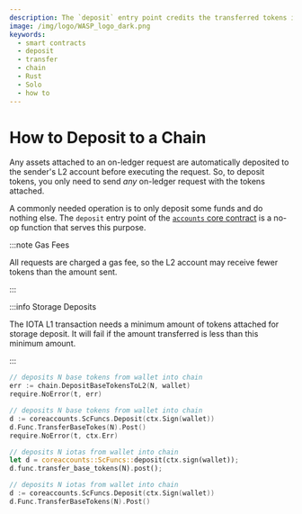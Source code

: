 ```yaml
---
description: The `deposit` entry point credits the transferred tokens into your on-chain account.
image: /img/logo/WASP_logo_dark.png
keywords:
  - smart contracts
  - deposit
  - transfer
  - chain
  - Rust
  - Solo
  - how to
---
```



# How to Deposit to a Chain

Any assets attached to an on-ledger request are automatically deposited to the sender's L2 account before executing the
request.
So, to deposit tokens, you only need to send _any_ on-ledger request with the tokens attached.

A commonly needed operation is to only deposit some funds and do nothing else.
The `deposit` entry point of the [`accounts` core contract](../core-contracts/accounts.md) is a no-op function that serves
this purpose.

:::note Gas Fees

All requests are charged a gas fee, so the L2 account may receive fewer tokens than the amount sent.

:::

:::info Storage Deposits

The IOTA L1 transaction needs a minimum amount of tokens attached for
storage deposit. It will fail if the amount transferred is less than this minimum amount.

:::

<Tabs groupId="language" queryString>
<TabItem value="solo" label="Solo">

```go
// deposits N base tokens from wallet into chain
err := chain.DepositBaseTokensToL2(N, wallet)
require.NoError(t, err)
```

</TabItem>
<TabItem value="soloctx" label="Solo (Schema)">

```go
// deposits N base tokens from wallet into chain
d := coreaccounts.ScFuncs.Deposit(ctx.Sign(wallet))
d.Func.TransferBaseTokes(N).Post()
require.NoError(t, ctx.Err)
```

</TabItem>
<TabItem value="rust" label="Rust">

```rust
// deposits N iotas from wallet into chain
let d = coreaccounts::ScFuncs::deposit(ctx.sign(wallet));
d.func.transfer_base_tokens(N).post();
```

</TabItem>
<TabItem value="go" label="Go">

```go
// deposits N iotas from wallet into chain
d := coreaccounts.ScFuncs.Deposit(ctx.Sign(wallet))
d.Func.TransferBaseTokens(N).Post()
```

</TabItem>
</Tabs>

